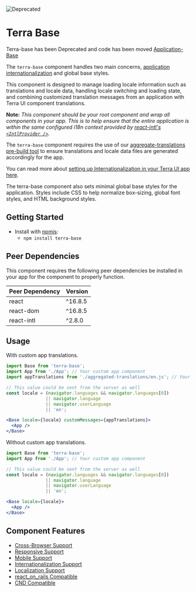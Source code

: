 
![Deprecated](https://badgen.net/badge/status/Deprecated/grey)

# Terra Base

<Notice variant='deprecation'>

Terra-base has been Deprecated and code has been moved [Application-Base](https://engineering.cerner.com/terra-ui/application/terra-application/components/application-base)

</Notice>

The `terra-base` component handles two main concerns, [application internationalization](https://engineering.cerner.com/terra-ui/#/getting-started/terra-ui/internationalization/internationalization-intro) and global base styles.

This component is designed to manage loading locale information such as translations and locale data, handling locale switching and loading state, and combining customized translation messages from an application with Terra UI component translations.

**Note:** _This component should be your root component and wrap all components in your app. This is to help ensure that the entire application is within the same configured i18n context provided by [react-intl's `<IntlProvider />`](https://github.com/formatjs/react-intl/blob/master/docs/Components.md)._

The `terra-base` component requires the use of our [aggregate-translations pre-build tool](https://github.com/cerner/terra-aggregate-translations) to ensure translations and locale data files are generated accordingly for the app.

You can read more about [setting up Internationalization in your Terra UI app here](https://engineering.cerner.com/terra-ui/guides/terra-ui/internationalization/internationalization-intro).

The terra-base component also sets minimal global base styles for the application. Styles include CSS to help normalize box-sizing, global font styles, and HTML background styles.

## Getting Started

- Install with [npmjs](https://www.npmjs.com):
  - `npm install terra-base`

<!-- AUTO-GENERATED-CONTENT:START Peer Dependencies -->
## Peer Dependencies

This component requires the following peer dependencies be installed in your app for the component to properly function.

| Peer Dependency | Version |
|-|-|
| react | ^16.8.5 |
| react-dom | ^16.8.5 |
| react-intl | ^2.8.0 |

<!-- AUTO-GENERATED-CONTENT:END -->

## Usage

With custom app translations.

```jsx
import Base from 'terra-base';
import App from './App'; // Your custom app component
import appTranslations from './aggregated-translations/en.js'; // Your aggregated app translations

// This value could be sent from the server as well
const locale = (navigator.languages && navigator.languages[0])
               || navigator.language
               || navigator.userLanguage
               || 'en';

<Base locale={locale} customMessages={appTranslations}>
  <App />
</Base>
```

Without custom app translations.

```jsx
import Base from 'terra-base';
import App from './App'; // Your custom app component

// This value could be sent from the server as well
const locale = (navigator.languages && navigator.languages[0])
               || navigator.language
               || navigator.userLanguage
               || 'en';

<Base locale={locale}>
  <App />
</Base>
```

## Component Features
* [Cross-Browser Support](https://engineering.cerner.com/terra-ui/about/terra-ui/component-standards#cross-browser-support)
* [Responsive Support](https://engineering.cerner.com/terra-ui/about/terra-ui/component-standards#responsive-support)
* [Mobile Support](https://engineering.cerner.com/terra-ui/about/terra-ui/component-standards#mobile-support)
* [Internationalization Support](https://engineering.cerner.com/terra-ui/about/terra-ui/component-standards#internationalization-i18n)
* [Localization Support](https://engineering.cerner.com/terra-ui/about/terra-ui/component-standards#internationalization-i18n)
* [react_on_rails Compatible](https://github.com/shakacode/react_on_rails/blob/8cb06ed35cb5c2c453bcc193282b4c091574c1b7/docs/basics/i18n.md#how-to-add-i18n)
* [CND Compatible](https://github.com/webpack/docs/wiki/configuration#outputpublicpath)
